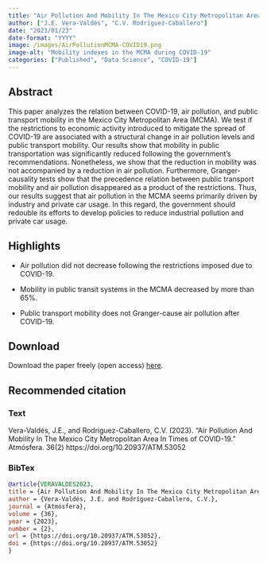 ```yaml
---
title: "Air Pollution And Mobility In The Mexico City Metropolitan Area In Times of COVID-19"
author: ["J.E. Vera-Valdés", "C.V. Rodríguez-Caballero"]
date: "2023/01/23"
date-format: "YYYY"
image: /images/AirPollutionMCMA-COVID19.png
image-alt: "Mobility indexes in the MCMA during COVID-19"
categories: ["Published", "Data Science", "COVID-19"]
---
```


## Abstract

This paper analyzes the relation between COVID-19, air pollution, and public transport mobility in the Mexico City Metropolitan Area (MCMA). We test if the restrictions to economic activity introduced to mitigate the spread of COVID-19 are associated with a structural change in air pollution levels and public transport mobility. Our results show that mobility in public transportation was significantly reduced following the government's recommendations. Nonetheless, we show that the reduction in mobility was not accompanied by a reduction in air pollution. Furthermore, Granger-causality tests show that the precedence relation between public transport mobility and air pollution disappeared as a product of the restrictions. Thus, our results suggest that air pollution in the MCMA seems primarily driven by industry and private car usage. In this regard, the government should redouble its efforts to develop policies to reduce industrial pollution and private car usage. 

## Highlights

- Air pollution did not decrease following the restrictions imposed due to COVID-19. 

- Mobility in public transit systems in the MCMA decreased by more than 65%. 

- Public transport mobility does not Granger-cause air pollution after COVID-19.  

## Download

Download the paper freely (open access) [here](https://vbn.aau.dk/ws/portalfiles/portal/451627719/Vera_Vald_s_Rodr_guez_Caballero_2021_Air_Pollution_And_Mobility_In_The_Mexico_City_Metropolitan_Area_In_Times_of_COVID_19.pdf).

## Recommended citation

::: {.panel-tabset}

### Text

Vera-Valdés, J.E., and Rodríguez-Caballero, C.V. (2023). "Air Pollution And Mobility In The Mexico City Metropolitan Area In Times of COVID-19." Atmósfera. 36(2) https://doi.org/10.20937/ATM.53052

### BibTex

```bibtex
@article{VERAVALDES2023,
title = {Air Pollution And Mobility In The Mexico City Metropolitan Area In Times of COVID-19},
author = {Vera-Valdés, J.E. and Rodríguez-Caballero, C.V.},
journal = {Atmósfera},
volume = {36},
year = {2023},
number = {2},
url = {https://doi.org/10.20937/ATM.53052},
doi = {https://doi.org/10.20937/ATM.53052}
}
```

:::